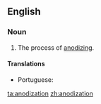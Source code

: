 ==English==

===Noun===
{{en-noun|~}}

# The process of [[anodize|anodizing]].

====Translations====
{{trans-top|the process of anodizing}}
* Portuguese: {{t|pt|anodização|f}}
{{trans-mid}}
{{trans-bottom}}

[[ta:anodization]]
[[zh:anodization]]